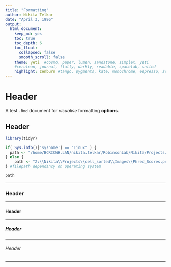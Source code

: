```yaml
---
title: "Formatting" 
author: Nikita Telkar 
date: "April 3, 1996"
output: 
  html_document: 
    keep_md: yes 
    toc: true 
    toc_depth: 6
    toc_float: 
      collapsed: false 
      smooth_scroll: false 
    theme: yeti  #cosmo, paper, lumen, sandstone, simplex, yeti
    #cerulean, journal, flatly, darkly, readable, spacelab, united
    highlight: zenburn #tango, pygments, kate, monochrome, espresso, zenburn, haddock, textmate.
--- 
```


# Header  

A test `.Rmd` document for *visualise* formatting **options**.  

## Header  

```r
library(tidyr)  

if( Sys.info()['sysname'] == "Linux" ) {
  path <- "/home/BCRICWH.LAN/nikita.telkar/RobinsonLab/Nikita/Projects/cell_sorted/Images/Phred_Scores.png"
} else {
    path <- "Z:\\Nikita\\Projects\\cell_sorted\\Images\\Phred_Scores.png"
} #filepath dependancy on operating system

path
```
***

### Header  

***

#### Header  

***

##### Header  

***

###### Header  

***